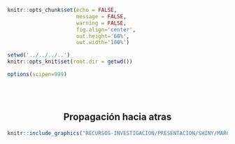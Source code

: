 <!-- Configuración CHUNKS -->

```r

knitr::opts_chunk$set(echo = FALSE,
                      message = FALSE,
                      warning = FALSE,
                      fig.align='center',
                      out.height='60%',
                      out.width='100%')

setwd('../../../..')
knitr::opts_knit$set(root.dir = getwd())

options(scipen=999)

```

<br><br>

<div style="text-align: center;">

## Propagación hacia atras


```r
knitr::include_graphics("RECURSOS-INVESTIGACION/PRESENTACION/SHINY/MARCO-TEORICO/img/propagacion-atras.jpg")
```

</div>